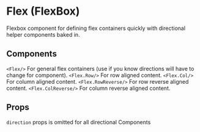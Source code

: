 
<Meta title="Core/Layouts/Flex" component={Flex}/>

# Flex (FlexBox)
Flexbox component for defining flex containers quickly with directional helper components baked in.

## Components
`<Flex/>` For general flex containers (use if you know directions will have to change for component).
`<Flex.Row/>` For row aligned content.
`<Flex.Col/>` For column aligned content.
`<Flex.RowReverse/>` For row reverse aligned content.
`<Flex.ColReverse/>` For column reverse aligned content.

## Props
`direction` props is omitted for all directional Components

<ArgsTable of={Flex}/>
